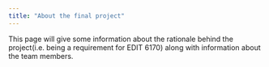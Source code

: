 ```yaml
---
title: "About the final project"
---
```


This page will give some information about the rationale behind the project(i.e. being a requirement for EDIT 6170) along with information about the team members.